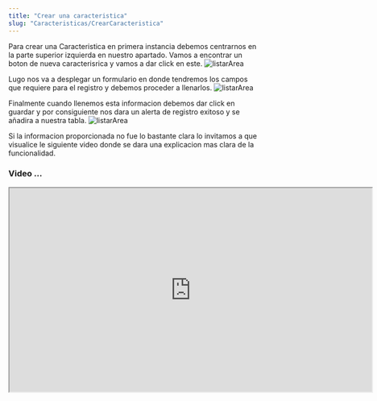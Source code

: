 ```yaml
---
title: "Crear una caracteristica"
slug: "Caracteristicas/CrearCaracteristica"
---
```




<Tabs>
  <TabItem label="Endpoint">
    <ApiEndpoint url={`${API_BASE_URL}bodega/caracteristicas`} />
  </TabItem>
</Tabs>

Para crear una Caracteristica en primera instancia debemos centrarnos en la parte superior  izquierda  en nuestro apartado. Vamos a encontrar un boton  de nueva caracterisrica y vamos a dar click en este.
<Image src={listarArea} alt="listarArea" width={3148} height={2270} />

Lugo nos va a desplegar un formulario en donde tendremos los campos que requiere para el registro y debemos proceder a llenarlos.
<Image src={listarArea} alt="listarArea" width={3148} height={2270} />

Finalmente cuando llenemos esta informacion debemos dar click en guardar y por consiguiente  nos dara un alerta de registro exitoso y se añadira a nuestra tabla.
<Image src={listarArea} alt="listarArea" width={3148} height={2270} />


Si la informacion proporcionada no fue lo bastante clara lo invitamos a que visualice le siguiente video donde se dara una explicacion mas clara de la funcionalidad.

### Video ...

<div style={{ display: "flex", justifyContent: "center" }}>
  <iframe
    width="720"
    height="405"
    src="https://www.youtube.com/embed/o3ENiCB51To"
    
    title="Tutorial"
    frameBorder="0"
    allow="accelerometer; autoplay; clipboard-write; encrypted-media; gyroscope; picture-in-picture"
    allowFullScreen
  ></iframe>
</div>